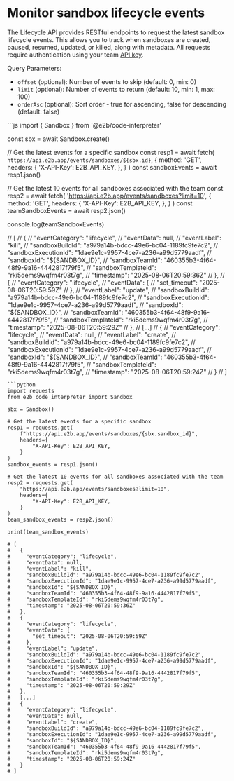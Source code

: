 # Monitor sandbox lifecycle events

The Lifecycle API provides RESTful endpoints to request the latest sandbox lifecycle events. This allows you to track when sandboxes are created, paused, resumed, updated, or killed, along with metadata.
All requests require authentication using your team [API key](/docs/api-key#where-to-find-api-key).

Query Parameters:
- `offset` (optional): Number of events to skip (default: 0, min: 0)
- `limit` (optional): Number of events to return (default: 10, min: 1, max: 100)
- `orderAsc` (optional): Sort order - true for ascending, false for descending (default: false)


<CodeGroup>
```js
import { Sandbox } from '@e2b/code-interpreter'

const sbx = await Sandbox.create()

// Get the latest events for a specific sandbox
const resp1 = await fetch(
  `https://api.e2b.app/events/sandboxes/${sbx.id}`,
  {
    method: 'GET',
    headers: {
      'X-API-Key': E2B_API_KEY,
    },
  }
)
const sandboxEvents = await resp1.json()

// Get the latest 10 events for all sandboxes associated with the team
const resp2 = await fetch(
  'https://api.e2b.app/events/sandboxes?limit=10',
  {
    method: 'GET',
    headers: {
      'X-API-Key': E2B_API_KEY,
    },
  }
)
const teamSandboxEvents = await resp2.json()

console.log(teamSandboxEvents)

// [
//   {
//     "eventCategory": "lifecycle",
//     "eventData": null,
//     "eventLabel": "kill",
//     "sandboxBuildId": "a979a14b-bdcc-49e6-bc04-1189fc9fe7c2",
//     "sandboxExecutionId": "1dae9e1c-9957-4ce7-a236-a99d5779aadf",
//     "sandboxId": "${SANDBOX_ID}",
//     "sandboxTeamId": "460355b3-4f64-48f9-9a16-4442817f79f5",
//     "sandboxTemplateId": "rki5dems9wqfm4r03t7g",
//     "timestamp": "2025-08-06T20:59:36Z"
//   },
//   {
//     "eventCategory": "lifecycle",
//     "eventData": {
//       "set_timeout": "2025-08-06T20:59:59Z"
//     },
//     "eventLabel": "update",
//     "sandboxBuildId": "a979a14b-bdcc-49e6-bc04-1189fc9fe7c2",
//     "sandboxExecutionId": "1dae9e1c-9957-4ce7-a236-a99d5779aadf",
//     "sandboxId": "${SANDBOX_ID}",
//     "sandboxTeamId": "460355b3-4f64-48f9-9a16-4442817f79f5",
//     "sandboxTemplateId": "rki5dems9wqfm4r03t7g",
//     "timestamp": "2025-08-06T20:59:29Z"
//   },
//   [...]
//   {
//     "eventCategory": "lifecycle",
//     "eventData": null,
//     "eventLabel": "create",
//     "sandboxBuildId": "a979a14b-bdcc-49e6-bc04-1189fc9fe7c2",
//     "sandboxExecutionId": "1dae9e1c-9957-4ce7-a236-a99d5779aadf",
//     "sandboxId": "${SANDBOX_ID}",
//     "sandboxTeamId": "460355b3-4f64-48f9-9a16-4442817f79f5",
//     "sandboxTemplateId": "rki5dems9wqfm4r03t7g",
//     "timestamp": "2025-08-06T20:59:24Z"
//   }
// ]
```
```python
import requests
from e2b_code_interpreter import Sandbox

sbx = Sandbox()

# Get the latest events for a specific sandbox
resp1 = requests.get(
    f"https://api.e2b.app/events/sandboxes/{sbx.sandbox_id}",
    headers={
        "X-API-Key": E2B_API_KEY,
    }
)
sandbox_events = resp1.json()

# Get the latest 10 events for all sandboxes associated with the team
resp2 = requests.get(
    "https://api.e2b.app/events/sandboxes?limit=10",
    headers={
        "X-API-Key": E2B_API_KEY,
    }
)
team_sandbox_events = resp2.json()

print(team_sandbox_events)

# [
#   {
#     "eventCategory": "lifecycle",
#     "eventData": null,
#     "eventLabel": "kill",
#     "sandboxBuildId": "a979a14b-bdcc-49e6-bc04-1189fc9fe7c2",
#     "sandboxExecutionId": "1dae9e1c-9957-4ce7-a236-a99d5779aadf",
#     "sandboxId": "${SANDBOX_ID}",
#     "sandboxTeamId": "460355b3-4f64-48f9-9a16-4442817f79f5",
#     "sandboxTemplateId": "rki5dems9wqfm4r03t7g",
#     "timestamp": "2025-08-06T20:59:36Z"
#   },
#   {
#     "eventCategory": "lifecycle",
#     "eventData": {
#       "set_timeout": "2025-08-06T20:59:59Z"
#     },
#     "eventLabel": "update",
#     "sandboxBuildId": "a979a14b-bdcc-49e6-bc04-1189fc9fe7c2",
#     "sandboxExecutionId": "1dae9e1c-9957-4ce7-a236-a99d5779aadf",
#     "sandboxId": "${SANDBOX_ID}",
#     "sandboxTeamId": "460355b3-4f64-48f9-9a16-4442817f79f5",
#     "sandboxTemplateId": "rki5dems9wqfm4r03t7g",
#     "timestamp": "2025-08-06T20:59:29Z"
#   },
#   [...]
#   {
#     "eventCategory": "lifecycle",
#     "eventData": null,
#     "eventLabel": "create",
#     "sandboxBuildId": "a979a14b-bdcc-49e6-bc04-1189fc9fe7c2",
#     "sandboxExecutionId": "1dae9e1c-9957-4ce7-a236-a99d5779aadf",
#     "sandboxId": "${SANDBOX_ID}",
#     "sandboxTeamId": "460355b3-4f64-48f9-9a16-4442817f79f5",
#     "sandboxTemplateId": "rki5dems9wqfm4r03t7g",
#     "timestamp": "2025-08-06T20:59:24Z"
#   }
# ]
```
</CodeGroup>
